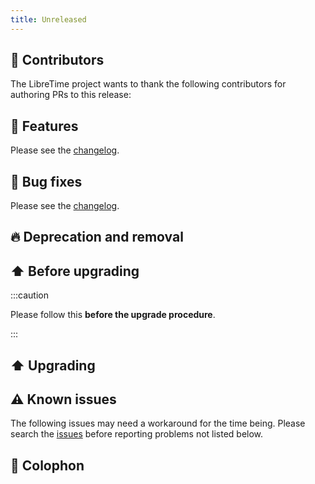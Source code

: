 ```yaml
---
title: Unreleased
---
```



<!-- <ReleaseHead date='2022-01-01' version='3.0.0-alpha.11'/> -->

## :sparkling_heart: Contributors

The LibreTime project wants to thank the following contributors for authoring PRs to this release:

## :rocket: Features

Please see the [changelog](https://github.com/libretime/libretime/blob/main/CHANGELOG.md).

## :bug: Bug fixes

Please see the [changelog](https://github.com/libretime/libretime/blob/main/CHANGELOG.md).

## :fire: Deprecation and removal

## :arrow_up: Before upgrading

:::caution

Please follow this **before the upgrade procedure**.

:::

## :arrow_up: Upgrading

## :warning: Known issues

The following issues may need a workaround for the time being. Please search the [issues](https://github.com/libretime/libretime/issues) before reporting problems not listed below.

## :memo: Colophon
